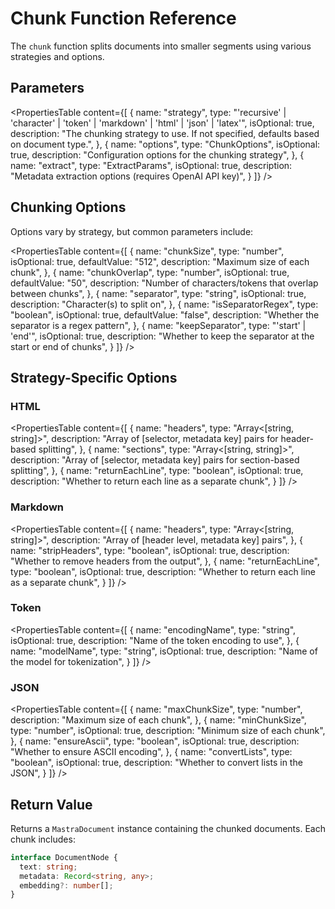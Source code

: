 # Chunk Function Reference

The `chunk` function splits documents into smaller segments using various strategies and options.

## Parameters

<PropertiesTable
  content={[
    {
      name: "strategy",
      type: "'recursive' | 'character' | 'token' | 'markdown' | 'html' | 'json' | 'latex'",
      isOptional: true,
      description: "The chunking strategy to use. If not specified, defaults based on document type.",
    },
    {
      name: "options",
      type: "ChunkOptions",
      isOptional: true,
      description: "Configuration options for the chunking strategy",
    },
    {
      name: "extract",
      type: "ExtractParams",
      isOptional: true,
      description: "Metadata extraction options (requires OpenAI API key)",
    }
  ]}
/>

## Chunking Options

Options vary by strategy, but common parameters include:

<PropertiesTable
  content={[
    {
      name: "chunkSize",
      type: "number",
      isOptional: true,
      defaultValue: "512",
      description: "Maximum size of each chunk",
    },
    {
      name: "chunkOverlap",
      type: "number",
      isOptional: true,
      defaultValue: "50",
      description: "Number of characters/tokens that overlap between chunks",
    },
    {
      name: "separator",
      type: "string",
      isOptional: true,
      description: "Character(s) to split on",
    },
    {
      name: "isSeparatorRegex",
      type: "boolean",
      isOptional: true,
      defaultValue: "false",
      description: "Whether the separator is a regex pattern",
    },
    {
      name: "keepSeparator",
      type: "'start' | 'end'",
      isOptional: true,
      description: "Whether to keep the separator at the start or end of chunks",
    }
  ]}
/>

## Strategy-Specific Options

### HTML
<PropertiesTable
  content={[
    {
      name: "headers",
      type: "Array<[string, string]>",
      description: "Array of [selector, metadata key] pairs for header-based splitting",
    },
    {
      name: "sections",
      type: "Array<[string, string]>",
      description: "Array of [selector, metadata key] pairs for section-based splitting",
    },
    {
      name: "returnEachLine",
      type: "boolean",
      isOptional: true,
      description: "Whether to return each line as a separate chunk",
    }
  ]}
/>

### Markdown
<PropertiesTable
  content={[
    {
      name: "headers",
      type: "Array<[string, string]>",
      description: "Array of [header level, metadata key] pairs",
    },
    {
      name: "stripHeaders",
      type: "boolean",
      isOptional: true,
      description: "Whether to remove headers from the output",
    },
    {
      name: "returnEachLine",
      type: "boolean",
      isOptional: true,
      description: "Whether to return each line as a separate chunk",
    }
  ]}
/>

### Token
<PropertiesTable
  content={[
    {
      name: "encodingName",
      type: "string",
      isOptional: true,
      description: "Name of the token encoding to use",
    },
    {
      name: "modelName",
      type: "string",
      isOptional: true,
      description: "Name of the model for tokenization",
    }
  ]}
/>

### JSON
<PropertiesTable
  content={[
    {
      name: "maxChunkSize",
      type: "number",
      description: "Maximum size of each chunk",
    },
    {
      name: "minChunkSize",
      type: "number",
      isOptional: true,
      description: "Minimum size of each chunk",
    },
    {
      name: "ensureAscii",
      type: "boolean",
      isOptional: true,
      description: "Whether to ensure ASCII encoding",
    },
    {
      name: "convertLists",
      type: "boolean",
      isOptional: true,
      description: "Whether to convert lists in the JSON",
    }
  ]}
/>

## Return Value

Returns a `MastraDocument` instance containing the chunked documents. Each chunk includes:

```typescript
interface DocumentNode {
  text: string;
  metadata: Record<string, any>;
  embedding?: number[];
}
```